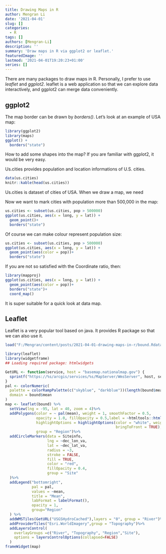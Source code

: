 ```yaml
---
title: Drawing Maps in R
author: Mengran Li
date: '2021-04-01'
slug: []
categories:
  - R
tags: []
authors: [Mengran-Li]
description: ''
summary: 'Draw maps in R via ggplot2 or leaflet.'
featuredImage: ''
lastmod: '2021-04-01T19:20:23+01:00'
series: []
---
```


There are many packages to draw maps in R. Personally, I prefer to use *leaflet* and *ggplot2*. leaflet is a web application so that we can explore data interactively, and ggplot2 can merge data conveniently.

## ggplot2

The map border can be drawn by *borders()*. Let's look at an example of USA map:

```r
library(ggplot2)
library(maps)
ggplot() +
  borders("state")
```

How to add some shapes into the map? If you are familiar with ggplot2, it would be very easy.

Us.cities provides population and location informations of U.S. cities.

```r
data(us.cities)
knitr::kable(head(us.cities))
```

Us.cities is dataset of cities of USA. When we draw a map, we need 

Now we want to mark cities with population more than 500,000 in the map:

```r
us.cities <- subset(us.cities, pop > 500000)
ggplot(us.cities, aes(x = long, y = lat)) +
  geom_point()+
  borders("state")
```
Of course we can make colour represent population size:

```r
us.cities <- subset(us.cities, pop > 500000)
ggplot(us.cities, aes(x = long, y = lat)) +
  geom_point(aes(color = pop))+
  borders("state")
```

If you are not so satisfied with the Coordinate ratio, then:

```r
library(mapproj)
ggplot(us.cities, aes(x = long, y = lat)) +
  geom_point(aes(color = pop))+
  borders("state")+
  coord_map()
```
It is super suitable for a quick look at data map.

## Leaflet

Leaflet is a very popular tool based on java. It provides R package so that we can also use it.


```r
load("F:/Mengran/content/posts/2021-04-01-drawing-maps-in-r/bound.Rdata")
```

```r
library(leaflet)
library(widgetframe)
## Loading required package: htmlwidgets

GetURL <- function(service, host = "basemap.nationalmap.gov") {
  sprintf("https://%s/arcgis/services/%s/MapServer/WmsServer", host, service)
}
pal <- colorNumeric(
  palette = colorRampPalette(c("skyblue", "darkblue"))(length(bound$mean)),
  domain = bound$mean
)
map <- leaflet(bound) %>%
  setView(lng = -95, lat = 40, zoom = 4)%>%
  addPolygons(color = ~ pal(mean), weight = 1, smoothFactor = 0.5,
              opacity = 1.0, fillOpacity = 0.5,label = ~htmltools::htmlEscape(paste(huc2, name)),
              highlightOptions = highlightOptions(color = "white", weight = 2,
                                                  bringToFront = TRUE),
              group = "Region")%>%
  addCircleMarkers(data = Siteinfo,
                   lng = ~dec_lon_va,
                   lat = ~dec_lat_va,
                   radius = ~3,
                   stroke = FALSE,
                   fill = TRUE,
                   color = "red",
                   fillOpacity = 0.4,
                   group = "Site"
  )%>%
  addLegend("bottomright",
            pal = pal,
            values = ~mean,
            title = "Mean",
            labFormat = labelFormat(),
            opacity = 1,
            group="Region"
  ) %>%
  addWMSTiles(GetURL("USGSHydroCached"),layers = "0", group = "River")%>%
  addProviderTiles("Esri.WorldImagery",group = "Topography")%>%
  addLayersControl(
    overlayGroups =c("River", "Topography", "Region","Site"),
    options = layersControlOptions(collapsed=FALSE)
  )
frameWidget(map)
```


